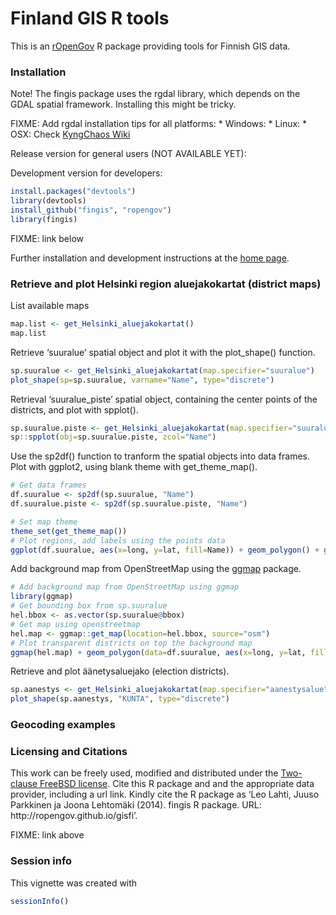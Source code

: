 <!--
%\VignetteEngine{knitr}
%\VignetteIndexEntry{An R Markdown Vignette made with knitr}
-->

Finland GIS R tools
===========

This is an [rOpenGov](http://ropengov.github.com/helsinki) R package
providing tools for Finnish GIS data.


### Installation

Note! The fingis package uses the rgdal library, which depends on the GDAL spatial framework. Installing this might be tricky. 

FIXME: Add rgdal installation tips for all platforms:
* Windows:
* Linux: 
* OSX: Check [KyngChaos Wiki](http://www.kyngchaos.com/software/frameworks) 

Release version for general users (NOT AVAILABLE YET):


Development version for developers:

```r
install.packages("devtools")
library(devtools)
install_github("fingis", "ropengov")
library(fingis)
```

FIXME: link below

Further installation and development instructions at the [home
page](https://github.com/rOpenGov/fingis).

### Retrieve and plot Helsinki region aluejakokartat (district maps)

List available maps

```r
map.list <- get_Helsinki_aluejakokartat()
map.list
```

Retrieve 'suuralue' spatial object and plot it with the plot_shape() function.

```r
sp.suuralue <- get_Helsinki_aluejakokartat(map.specifier="suuralue")
plot_shape(sp=sp.suuralue, varname="Name", type="discrete")
```

Retrieval 'suuralue_piste' spatial object, containing the center points of the districts, and plot with spplot().

```r
sp.suuralue.piste <- get_Helsinki_aluejakokartat(map.specifier="suuralue_piste")
sp::spplot(obj=sp.suuralue.piste, zcol="Name")
```

Use the sp2df() function to tranform the spatial objects into data frames. Plot with ggplot2, using blank theme with get_theme_map(). 

```r
# Get data frames
df.suuralue <- sp2df(sp.suuralue, "Name")
df.suuralue.piste <- sp2df(sp.suuralue.piste, "Name")

# Set map theme
theme_set(get_theme_map())
# Plot regions, add labels using the points data
ggplot(df.suuralue, aes(x=long, y=lat, fill=Name)) + geom_polygon() + geom_text(data=df.suuralue.piste, aes(label=Name)) + theme(legend.position="none")
```

Add background map from OpenStreetMap using the [ggmap](https://sites.google.com/site/davidkahle/ggmap) package.

```r
# Add background map from OpenStreetMap using ggmap
library(ggmap)
# Get bounding box from sp.suuralue
hel.bbox <- as.vector(sp.suuralue@bbox)
# Get map using openstreetmap
hel.map <- ggmap::get_map(location=hel.bbox, source="osm")
# Plot transparent districts on top the background map
ggmap(hel.map) + geom_polygon(data=df.suuralue, aes(x=long, y=lat, fill=Name), alpha=0.5) + geom_text(data=df.suuralue.piste, aes(x=long, y=lat, label=Name)) + theme(legend.position="none")
```

Retrieve and plot äänetysaluejako (election districts).

```r
sp.aanestys <- get_Helsinki_aluejakokartat(map.specifier="aanestysalue")
plot_shape(sp.aanestys, "KUNTA", type="discrete")
```

### Geocoding examples




### Licensing and Citations

This work can be freely used, modified and distributed under the
[Two-clause FreeBSD
license](http://en.wikipedia.org/wiki/BSD\_licenses). Cite this R
package and and the appropriate data provider, including a url
link. Kindly cite the R package as 'Leo Lahti, Juuso Parkkinen ja
Joona Lehtomäki (2014). fingis R package. URL:
http://ropengov.github.io/gisfi'.

FIXME: link above

### Session info


This vignette was created with

```r
sessionInfo()
```

